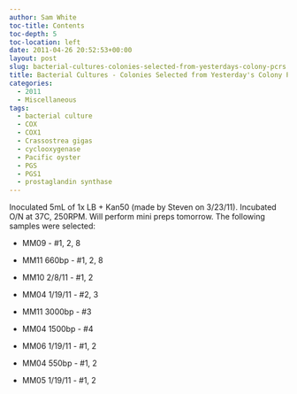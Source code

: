```yaml
---
author: Sam White
toc-title: Contents
toc-depth: 5
toc-location: left
date: 2011-04-26 20:52:53+00:00
layout: post
slug: bacterial-cultures-colonies-selected-from-yesterdays-colony-pcrs
title: Bacterial Cultures - Colonies Selected from Yesterday's Colony PCRs
categories:
  - 2011
  - Miscellaneous
tags:
  - bacterial culture
  - COX
  - COX1
  - Crassostrea gigas
  - cyclooxygenase
  - Pacific oyster
  - PGS
  - PGS1
  - prostaglandin synthase
---
```


Inoculated 5mL of 1x LB + Kan50 (made by Steven on 3/23/11). Incubated O/N at 37C, 250RPM. Will perform mini preps tomorrow. The following samples were selected:




    
  * MM09 - #1, 2, 8

    
  * MM11 660bp - #1, 2, 8

    
  * MM10 2/8/11 - #1, 2

    
  * MM04 1/19/11 - #2, 3

    
  * MM11 3000bp - #3

    
  * MM04 1500bp - #4

    
  * MM06 1/19/11 - #1, 2

    
  * MM04 550bp - #1, 2

    
  * MM05 1/19/11 - #1, 2


